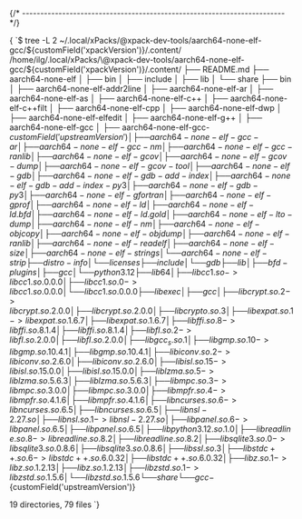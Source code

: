 


{/* ------------------------------------------------------------------------ */}

<CodeBlock language="console"> {
`$ tree -L 2 ~/.local/xPacks/\@xpack-dev-tools/aarch64-none-elf-gcc/${customField('xpackVersion')}/.content/
/home/ilg/.local/xPacks/\@xpack-dev-tools/aarch64-none-elf-gcc/${customField('xpackVersion')}/.content/
├── README.md
├── aarch64-none-elf
│   ├── bin
│   ├── include
│   ├── lib
│   └── share
├── bin
│   ├── aarch64-none-elf-addr2line
│   ├── aarch64-none-elf-ar
│   ├── aarch64-none-elf-as
│   ├── aarch64-none-elf-c++
│   ├── aarch64-none-elf-c++filt
│   ├── aarch64-none-elf-cpp
│   ├── aarch64-none-elf-dwp
│   ├── aarch64-none-elf-elfedit
│   ├── aarch64-none-elf-g++
│   ├── aarch64-none-elf-gcc
│   ├── aarch64-none-elf-gcc-${customField('upstreamVersion')}
│   ├── aarch64-none-elf-gcc-ar
│   ├── aarch64-none-elf-gcc-nm
│   ├── aarch64-none-elf-gcc-ranlib
│   ├── aarch64-none-elf-gcov
│   ├── aarch64-none-elf-gcov-dump
│   ├── aarch64-none-elf-gcov-tool
│   ├── aarch64-none-elf-gdb
│   ├── aarch64-none-elf-gdb-add-index
│   ├── aarch64-none-elf-gdb-add-index-py3
│   ├── aarch64-none-elf-gdb-py3
│   ├── aarch64-none-elf-gfortran
│   ├── aarch64-none-elf-gprof
│   ├── aarch64-none-elf-ld
│   ├── aarch64-none-elf-ld.bfd
│   ├── aarch64-none-elf-ld.gold
│   ├── aarch64-none-elf-lto-dump
│   ├── aarch64-none-elf-nm
│   ├── aarch64-none-elf-objcopy
│   ├── aarch64-none-elf-objdump
│   ├── aarch64-none-elf-ranlib
│   ├── aarch64-none-elf-readelf
│   ├── aarch64-none-elf-size
│   ├── aarch64-none-elf-strings
│   └── aarch64-none-elf-strip
├── distro-info
│   └── licenses
├── include
│   └── gdb
├── lib
│   ├── bfd-plugins
│   ├── gcc
│   └── python3.12
├── lib64
│   ├── libcc1.so -> libcc1.so.0.0.0
│   ├── libcc1.so.0 -> libcc1.so.0.0.0
│   └── libcc1.so.0.0.0
├── libexec
│   ├── gcc
│   ├── libcrypt.so.2 -> libcrypt.so.2.0.0
│   ├── libcrypt.so.2.0.0
│   ├── libcrypto.so.3
│   ├── libexpat.so.1 -> libexpat.so.1.6.7
│   ├── libexpat.so.1.6.7
│   ├── libffi.so.8 -> libffi.so.8.1.4
│   ├── libffi.so.8.1.4
│   ├── libfl.so.2 -> libfl.so.2.0.0
│   ├── libfl.so.2.0.0
│   ├── libgcc_s.so.1
│   ├── libgmp.so.10 -> libgmp.so.10.4.1
│   ├── libgmp.so.10.4.1
│   ├── libiconv.so.2 -> libiconv.so.2.6.0
│   ├── libiconv.so.2.6.0
│   ├── libisl.so.15 -> libisl.so.15.0.0
│   ├── libisl.so.15.0.0
│   ├── liblzma.so.5 -> liblzma.so.5.6.3
│   ├── liblzma.so.5.6.3
│   ├── libmpc.so.3 -> libmpc.so.3.0.0
│   ├── libmpc.so.3.0.0
│   ├── libmpfr.so.4 -> libmpfr.so.4.1.6
│   ├── libmpfr.so.4.1.6
│   ├── libncurses.so.6 -> libncurses.so.6.5
│   ├── libncurses.so.6.5
│   ├── libnsl-2.27.so
│   ├── libnsl.so.1 -> libnsl-2.27.so
│   ├── libpanel.so.6 -> libpanel.so.6.5
│   ├── libpanel.so.6.5
│   ├── libpython3.12.so.1.0
│   ├── libreadline.so.8 -> libreadline.so.8.2
│   ├── libreadline.so.8.2
│   ├── libsqlite3.so.0 -> libsqlite3.so.0.8.6
│   ├── libsqlite3.so.0.8.6
│   ├── libssl.so.3
│   ├── libstdc++.so.6 -> libstdc++.so.6.0.32
│   ├── libstdc++.so.6.0.32
│   ├── libz.so.1 -> libz.so.1.2.13
│   ├── libz.so.1.2.13
│   ├── libzstd.so.1 -> libzstd.so.1.5.6
│   └── libzstd.so.1.5.6
└── share
    └── gcc-${customField('upstreamVersion')}

19 directories, 79 files
`} </CodeBlock>

